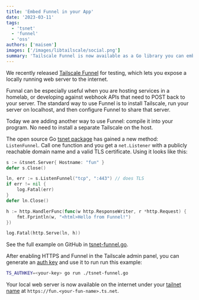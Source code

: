 ```yaml
---
title: 'Embed Funnel in your App'
date: '2023-03-11'
tags:
  - 'tsnet'
  - 'funnel'
  - 'oss'
authors: ['maisem']
images: ['/images/libtailscale/social.png']
summary: 'Tailscale Funnel is now available as a Go library you can embed directly in your programs.'
---
```


We recently released
[Tailscale Funnel](https://tailscale.com/kb/1223/tailscale-funnel/)
for testing, which lets you expose a locally running web server to the internet.

Funnal can be especially useful when you are hosting services in a homelab, or
developing against webhook APIs that need to POST back to your server.
The standard way to use Funnel is to install Tailscale, run your server
on localhost, and then configure Funnel to share that server.

Today we are adding another way to use Funnel: compile it into your program.
No need to install a separate Tailscale on the host.

The open source Go
[tsnet package](https://pkg.go.dev/tailscale.com@main/tsnet)
has gained a new method: `ListenFunnel`. Call one function and you get a
`net.Listener` with a publicly reachable domain name and a valid
TLS certificate. Using it looks like this:

```go
s := &tsnet.Server{ Hostname: "fun" }
defer s.Close()

ln, err := s.ListenFunnel("tcp", ":443") // does TLS
if err != nil {
	log.Fatal(err)
}
defer ln.Close()

h := http.HandlerFunc(func(w http.ResponseWriter, r *http.Request) {
	fmt.Fprintln(w, "<html>Hello from Funnel!")
})

log.Fatal(http.Serve(ln, h))
```

See the full example on GitHub in
[tsnet-funnel.go](https://github.com/tailscale/tailscale/blob/main/tsnet/example/tsnet-funnel/tsnet-funnel.go).

After enabling HTTPS and Funnel in the Tailscale admin panel,
you can generate an
[auth key](https://tailscale.com/kb/1085/auth-keys/)
and use it to run run this example:

```sh
TS_AUTHKEY=<your-key> go run ./tsnet-funnel.go
```

Your local web server is now available on the internet under your
[tailnet name](https://tailscale.com/kb/1217/tailnet-name/#fun-tailnet-name) at
`https://fun.<your-fun-name>.ts.net`.
